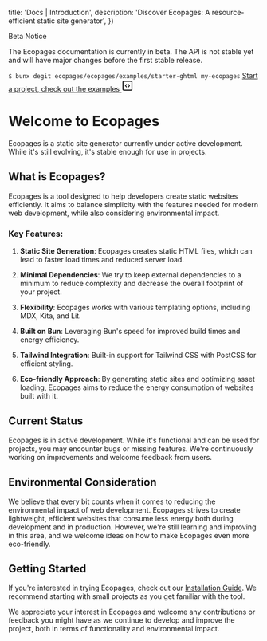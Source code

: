 

  title: 'Docs | Introduction',
  description: 'Discover Ecopages: A resource-efficient static site generator',
})

<div class="banner banner--alert mt-4" role="alert">
  <p class="banner__title">Beta Notice</p>
  <p>The Ecopages documentation is currently in beta. The API is not stable yet and will have major changes before the first stable release.</p>
  <code class="p-3 my-2"><span class="select-none">$ </span>bunx degit ecopages/ecopages/examples/starter-ghtml my-ecopages</code>
  <a href="https://github.com/ecopages/ecopages/tree/main/examples/starter-ghtml" target="_blank" class="banner__link">
    <span>Start a project, check out the examples</span>
    <svg xmlns="http://www.w3.org/2000/svg" width="24" height="24" viewBox="0 0 24 24" fill="none" stroke="currentColor" stroke-width="2" stroke-linecap="round" stroke-linejoin="round" class="lucide lucide-square-code"><path d="M10 9.5 8 12l2 2.5"/><path d="m14 9.5 2 2.5-2 2.5"/><rect width="18" height="18" x="3" y="3" rx="2"/></svg>
  </a>
</div>

# Welcome to Ecopages

Ecopages is a static site generator currently under active development. While it's still evolving, it's stable enough for use in projects.

## What is Ecopages?

Ecopages is a tool designed to help developers create static websites efficiently. It aims to balance simplicity with the features needed for modern web development, while also considering environmental impact.

### Key Features:

1. **Static Site Generation**: Ecopages creates static HTML files, which can lead to faster load times and reduced server load.

2. **Minimal Dependencies**: We try to keep external dependencies to a minimum to reduce complexity and decrease the overall footprint of your project.

3. **Flexibility**: Ecopages works with various templating options, including MDX, Kita, and Lit.

4. **Built on Bun**: Leveraging Bun's speed for improved build times and energy efficiency.

5. **Tailwind Integration**: Built-in support for Tailwind CSS with PostCSS for efficient styling.

6. **Eco-friendly Approach**: By generating static sites and optimizing asset loading, Ecopages aims to reduce the energy consumption of websites built with it.

## Current Status

Ecopages is in active development. While it's functional and can be used for projects, you may encounter bugs or missing features. We're continuously working on improvements and welcome feedback from users.

## Environmental Consideration

We believe that every bit counts when it comes to reducing the environmental impact of web development. Ecopages strives to create lightweight, efficient websites that consume less energy both during development and in production. However, we're still learning and improving in this area, and we welcome ideas on how to make Ecopages even more eco-friendly.

## Getting Started

If you're interested in trying Ecopages, check out our [Installation Guide](/docs/getting-started/installation). We recommend starting with small projects as you get familiar with the tool.

We appreciate your interest in Ecopages and welcome any contributions or feedback you might have as we continue to develop and improve the project, both in terms of functionality and environmental impact.